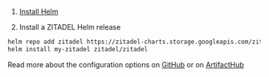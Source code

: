 
1. [Install Helm](https://helm.sh/docs/intro/install/)

2. Install a ZITADEL Helm release
```bash
helm repo add zitadel https://zitadel-charts.storage.googleapis.com/zitadel
helm install my-zitadel zitadel/zitadel
```

Read more about the configuration options on [GitHub](https://github.com/zitadel/zitadel-charts) or on [ArtifactHub](https://artifacthub.io/packages/helm/zitadel/zitadel)
